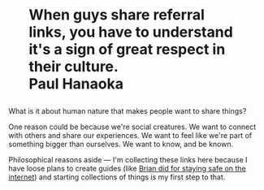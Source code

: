 # <figure className='m-0'>When guys share referral links, you have to understand it's a sign of great respect in their culture. <figcaption> Paul Hanaoka</figcaption></figure>

What is it about human nature that makes people want to share things? 

One reason could be because we're social creatures. We want to connect with others and share our experiences. We want to feel like we're part of something bigger than ourselves. We want to know, and be known. 

Philosophical reasons aside &mdash; I'm collecting these links here because I have loose plans to create guides (like [Brian did for staying safe on the internet](https://brianlovin.com/security?referer=https://paul.hanaoka.co)) and starting collections of things is my first step to that.